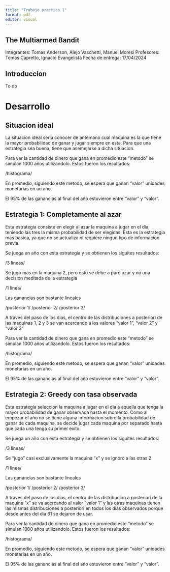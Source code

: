 ```yaml
---
title: "Trabajo practico 1"
format: pdf
editor: visual
---
```



## The Multiarmed Bandit

Integrantes: Tomas Anderson, Alejo Vaschetti, Manuel Moresi
Profesores: Tomas Capretto, Ignacio Evangelista
Fecha de entrega: 17/04/2024

## Introduccion

To do

# Desarrollo

## Situacion ideal

La situacion ideal seria conocer de antemano cual maquina es la que tiene la mayor probabilidad de ganar y jugar siempre en esta. Para que una estrategia sea buena, tiene que asemejarse a dicha situacion. 


Para ver la cantidad de dinero que gana en promedio este "metodo" se simulan 1000 años utilizandolo. Estos fueron los resultados:


/histograma/


En promedio, siguiendo este metodo, se espera que ganan "valor" unidades monetarias en un año.

El 95% de las ganancias al final del año estuvieron entre "valor" y "valor". 


## Estrategia 1: Completamente al azar

Esta estrategia consiste en elegir al azar la maquina a jugar en el dia, teniendo las tres la misma probabilidad de ser elegidas. Esta es la estrategia mas basica, ya que no se actualiza ni requiere ningun tipo de informacion previa. 


Se juega un año con esta estrategia y se obtienen los siguites resultados:

/3 lineas/

Se jugo mas en la maquina 2, pero esto se debe a puro azar y no una decision meditada de la estrategia

/1 linea/

Las ganancias son bastante lineales


/posterior 1/           /posterior 2/                   /posterior 3/

A traves del paso de los dias, el centro de las distribuciones a posteriori de las maquinas 1, 2 y 3 se van acercando a los valores "valor 1", "valor 2" y "valor 3"



Para ver la cantidad de dinero que gana en promedio este "metodo" se simulan 1000 años utilizandolo. Estos fueron los resultados:

/histograma/


En promedio, siguiendo este metodo, se espera que ganan "valor" unidades monetarias en un año.

El 95% de las ganancias al final del año estuvieron entre "valor" y "valor". 

## Estrategia 2: Greedy con tasa observada

Esta estrategia seleccion la maquina a jugar en el dia a aquella que tenga la mayor probabilidad de ganar observada hasta el momento. Como al empezar el año no se tiene alguna informacion sobre la probabilidad de ganar de cada maquina, se decide jugar cada maquina por separado hasta que cada una tenga su primer exito.

Se juega un año con esta estrategia y se obtienen los siguites resultados:

/3 lineas/

Se "jugo" casi exclusivamente la maquina "x" y se ignoro a las otras 2

/1 linea/

Las ganancias son bastante lineales


/posterior 1/           /posterior 2/                   /posterior 3/

A traves del paso de los dias, el centro de las distribucion a posteriori de la maquina "x" se va acercando al valor "valor 1" y las otras maquinas tienen las mismas distribuciones a posteriori en todos los dias observados porque desde antes del dia 61 se dejaron de usar.



Para ver la cantidad de dinero que gana en promedio este "metodo" se simulan 1000 años utilizandolo. Estos fueron los resultados:

/histograma/


En promedio, siguiendo este metodo, se espera que ganan "valor" unidades monetarias en un año.

El 95% de las ganancias al final del año estuvieron entre "valor" y "valor". 
